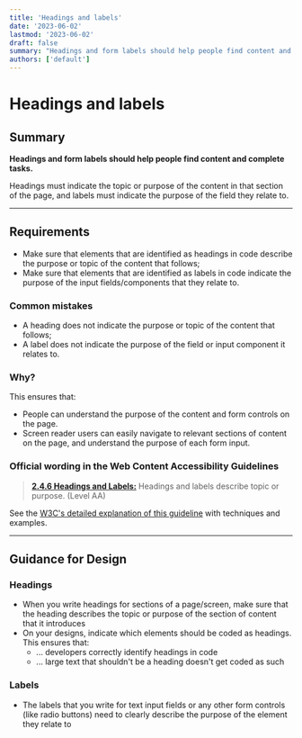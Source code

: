 ```yaml
---
title: 'Headings and labels'
date: '2023-06-02'
lastmod: '2023-06-02'
draft: false
summary: "Headings and form labels should help people find content and complete tasks."
authors: ['default']
---
```


# Headings and labels

## Summary

**Headings and form labels should help people find content and complete tasks.**

Headings must indicate the topic or purpose of the content in that section of the page, and labels must indicate the purpose of the field they relate to.

---

## Requirements

*   Make sure that elements that are identified as headings in code describe the purpose or topic of the content that follows;
*   Make sure that elements that are identified as labels in code indicate the purpose of the input fields/components that they relate to.

### Common mistakes

*   A heading does not indicate the purpose or topic of the content that follows;
*   A label does not indicate the purpose of the field or input component it relates to.

### Why?

This ensures that:
* People can understand the purpose of the content and form controls on the page.
* Screen reader users can easily navigate to relevant sections of content on the page, and understand the purpose of each form input.

### Official wording in the Web Content Accessibility Guidelines

> [**2.4.6 Headings and Labels:**](https://www.w3.org/TR/UNDERSTANDING-WCAG20/navigation-mechanisms-descriptive.html) Headings and labels describe topic or purpose. (Level AA)

See the [W3C's detailed explanation of this guideline](https://www.w3.org/TR/UNDERSTANDING-WCAG20/navigation-mechanisms-descriptive.html) with techniques and examples.

---

## Guidance for Design

### Headings

* When you write headings for sections of a page/screen, make sure that the heading describes the topic or purpose of the section of content that it introduces
* On your designs, indicate which elements should be coded as headings. This ensures that:
  * ... developers correctly identify headings in code
  * ... large text that shouldn't be a heading doesn't get coded as such

### Labels

* The labels that you write for text input fields or any other form controls (like radio buttons) need to clearly describe the purpose of the element they relate to
